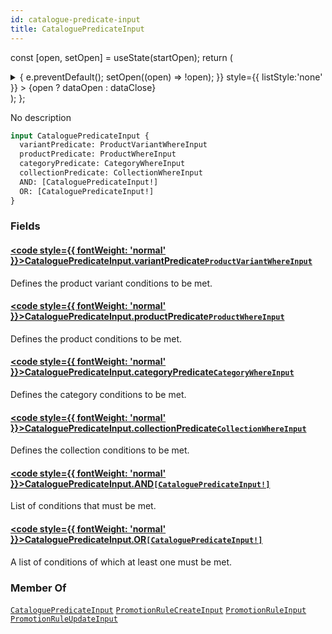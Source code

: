 ```yaml
---
id: catalogue-predicate-input
title: CataloguePredicateInput
---
```






const [open, setOpen] = useState(startOpen);
return (
<details {...(open ? { open: true } : {})} className="details" style={{ border:'none', boxShadow:'none', background:'var(--ifm-background-color)' }}>
<summary
onClick={(e) => {
e.preventDefault();
setOpen((open) => !open);
}}
style={{ listStyle:'none' }} >
{open ? dataOpen : dataClose}
</summary>
{open && children}
</details>
);
};

No description

```graphql
input CataloguePredicateInput {
  variantPredicate: ProductVariantWhereInput
  productPredicate: ProductWhereInput
  categoryPredicate: CategoryWhereInput
  collectionPredicate: CollectionWhereInput
  AND: [CataloguePredicateInput!]
  OR: [CataloguePredicateInput!]
}
```

### Fields

#### [<code style={{ fontWeight: 'normal' }}>CataloguePredicateInput.<b>variantPredicate</b></code>](#)<Bullet />[`ProductVariantWhereInput`](../../../api-reference/products/inputs/product-variant-where-input.mdx) <Badge class="badge badge--secondary" text="input"/> <Badge class="badge badge--secondary" text="products"/>

Defines the product variant conditions to be met.

#### [<code style={{ fontWeight: 'normal' }}>CataloguePredicateInput.<b>productPredicate</b></code>](#)<Bullet />[`ProductWhereInput`](../../../api-reference/products/inputs/product-where-input.mdx) <Badge class="badge badge--secondary" text="input"/> <Badge class="badge badge--secondary" text="products"/>

Defines the product conditions to be met.

#### [<code style={{ fontWeight: 'normal' }}>CataloguePredicateInput.<b>categoryPredicate</b></code>](#)<Bullet />[`CategoryWhereInput`](../../../api-reference/products/inputs/category-where-input.mdx) <Badge class="badge badge--secondary" text="input"/> <Badge class="badge badge--secondary" text="products"/>

Defines the category conditions to be met.

#### [<code style={{ fontWeight: 'normal' }}>CataloguePredicateInput.<b>collectionPredicate</b></code>](#)<Bullet />[`CollectionWhereInput`](../../../api-reference/products/inputs/collection-where-input.mdx) <Badge class="badge badge--secondary" text="input"/> <Badge class="badge badge--secondary" text="products"/>

Defines the collection conditions to be met.

#### [<code style={{ fontWeight: 'normal' }}>CataloguePredicateInput.<b>AND</b></code>](#)<Bullet />[`[CataloguePredicateInput!]`](../../../api-reference/discounts/inputs/catalogue-predicate-input.mdx) <Badge class="badge badge--secondary" text="list"/> <Badge class="badge badge--secondary" text="input"/> <Badge class="badge badge--secondary" text="discounts"/>

List of conditions that must be met.

#### [<code style={{ fontWeight: 'normal' }}>CataloguePredicateInput.<b>OR</b></code>](#)<Bullet />[`[CataloguePredicateInput!]`](../../../api-reference/discounts/inputs/catalogue-predicate-input.mdx) <Badge class="badge badge--secondary" text="list"/> <Badge class="badge badge--secondary" text="input"/> <Badge class="badge badge--secondary" text="discounts"/>

A list of conditions of which at least one must be met.

### Member Of

[`CataloguePredicateInput`](../../../api-reference/discounts/inputs/catalogue-predicate-input.mdx) <Badge class="badge badge--secondary" text="input"/><Bullet />[`PromotionRuleCreateInput`](../../../api-reference/miscellaneous/inputs/promotion-rule-create-input.mdx) <Badge class="badge badge--secondary" text="input"/><Bullet />[`PromotionRuleInput`](../../../api-reference/discounts/inputs/promotion-rule-input.mdx) <Badge class="badge badge--secondary" text="input"/><Bullet />[`PromotionRuleUpdateInput`](../../../api-reference/miscellaneous/inputs/promotion-rule-update-input.mdx) <Badge class="badge badge--secondary" text="input"/>
